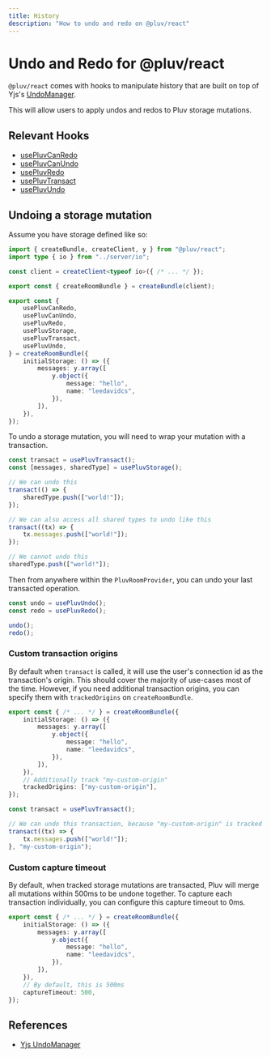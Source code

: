 ```yaml
---
title: History
description: "How to undo and redo on @pluv/react"
---
```



# Undo and Redo for @pluv/react

`@pluv/react` comes with hooks to manipulate history that are built on top of Yjs's [UndoManager](https://docs.yjs.dev/api/undo-manager). 

This will allow users to apply undos and redos to Pluv storage mutations.

## Relevant Hooks

* [usePluvCanRedo](/doc/react/api-reference#usePluvCanRedo)
* [usePluvCanUndo](/doc/react/api-reference#usePluvCanUndo)
* [usePluvRedo](/doc/react/api-reference#usePluvRedo)
* [usePluvTransact](/doc/react/api-reference#usePluvTransact)
* [usePluvUndo](/doc/react/api-reference#usePluvUndo)

## Undoing a storage mutation

Assume you have storage defined like so:

```ts
import { createBundle, createClient, y } from "@pluv/react";
import type { io } from "../server/io";

const client = createClient<typeof io>({ /* ... */ });

export const { createRoomBundle } = createBundle(client);

export const {
    usePluvCanRedo,
    usePluvCanUndo,
    usePluvRedo,
    usePluvStorage,
    usePluvTransact,
    usePluvUndo,
} = createRoomBundle({
    initialStorage: () => ({
        messages: y.array([
            y.object({
                message: "hello",
                name: "leedavidcs",
            }),
        ]),
    }),
});
```

To undo a storage mutation, you will need to wrap your mutation with a transaction.

```ts
const transact = usePluvTransact();
const [messages, sharedType] = usePluvStorage();

// We can undo this
transact(() => {
    sharedType.push(["world!"]);
});

// We can also access all shared types to undo like this
transact((tx) => {
    tx.messages.push(["world!"]);
});

// We cannot undo this
sharedType.push(["world!"]);
```

Then from anywhere within the `PluvRoomProvider`, you can undo your last transacted operation.

```ts
const undo = usePluvUndo();
const redo = usePluvRedo();

undo();
redo();
```

### Custom transaction origins

By default when `transact` is called, it will use the user's connection id as the transaction's origin. This should cover the majority of use-cases most of the time. However, if you need additional transaction origins, you can specify them with `trackedOrigins` on `createRoomBundle`.

```ts
export const { /* ... */ } = createRoomBundle({
    initialStorage: () => ({
        messages: y.array([
            y.object({
                message: "hello",
                name: "leedavidcs",
            }),
        ]),
    }),
    // Additionally track "my-custom-origin"
    trackedOrigins: ["my-custom-origin"],
});

const transact = usePluvTransact();

// We can undo this transaction, because "my-custom-origin" is tracked
transact((tx) => {
    tx.messages.push(["world!"]);
}, "my-custom-origin");
```

### Custom capture timeout

By default, when tracked storage mutations are transacted, Pluv will merge all mutations within 500ms to be undone together. To capture each transaction individually, you can configure this capture timeout to 0ms.

```ts
export const { /* ... */ } = createRoomBundle({
    initialStorage: () => ({
        messages: y.array([
            y.object({
                message: "hello",
                name: "leedavidcs",
            }),
        ]),
    }),
    // By default, this is 500ms
    captureTimeout: 500,
});
```

## References

* [Yjs UndoManager](https://docs.yjs.dev/api/undo-manager)

